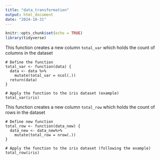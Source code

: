 ```yaml
---
title: "data_transformation"
output: html_document
date: "2024-10-31"
---
```



```r
knitr::opts_chunk$set(echo = TRUE)
library(tidyverse)
```

This function creates a new column `total_var` which holds the count of columns in the dataset

```{echo=True, include=FALSE}
# Define the function
total_var <- function(data) {
  data <- data %>% 
    mutate(total_var = ncol(.))
  return(data)
}

# Apply the function to the iris dataset (example)
total_var(iris)
```

This function creates a new column `total_row` which holds the count of rows in the dataset

```{echo=True, include=FALSE}
# Define new function
total_row <- function(data_new) {
  data_new <- data_new%>%
    mutate(total_row = nrow(.))  
}

# Apply the function to the iris dataset (following the example)
total_row(iris)
```

